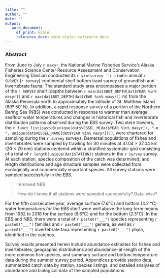 ```yaml
---
title: ""
author: ""
date: ""
output: 
   word_document:
     df_print: kable
     reference_docx: word-styles-reference.docx
---
```


### Abstract

From June to July `r maxyr`, the National Marine Fisheries Service’s Alaska Fisheries Science Center Resource Assessment and Conservation Engineering Division conducted its `r yrofsurvey ``r stndth` annual `r SURVEY` (`r survey`) continental shelf bottom trawl survey of groundfish and invertebrate fauna. The standard study area encompasses a major portion of the `r SURVEY` shelf (depths between `r min(dat$BOT_DEPTH[dat$YEAR %in% maxyr])` and `r max(dat$BOT_DEPTH[dat$YEAR %in% maxyr])` m) from the Alaska Peninsula north to approximately the latitude of St. Matthew Island (60º 50' N). In addition, a rapid response survey of a portion of the Northern Bering Sea (NBS) was conducted in response to warmer than average seafloor water temperatures and changes in historical fish and invertebrate distribution patterns observed during the EBS survey. Two stern trawlers, the `r funct_list(paste0(unique(dat$VESSEL_M[dat$YEAR %in% maxyr]), "-m ", unique(dat$VESSEL_NAME[dat$YEAR %in% maxyr])))`, were chartered for sampling during the `r survey` surveys. Demersal populations of fishes and invertebrates were sampled by trawling for 30 minutes at 37.04 × 37.04 km (20 × 20 nmi) stations centered within a stratified systematic grid consisting of a total of `r length(unique(dat$STATION))` stations in the `r survey` survey. At each station, species composition of the catch was determined, and length distributions and age structure samples were collected from ecologically and commercially important species. All survey stations were sampled successfully in the EBS. 

> removed NBS

> How do I know if all stations were sampled successfully? Data-wise?

For the fifth consecutive year, average surface (7.6°C) and bottom (4.2 °C) water temperatures for the EBS shelf were well above the long-term means from 1982 to 2018 for the surface (6.6°C) and for the bottom (2.5°C). In the EBS and NBS, there were a total of `r paste0("___")` species representing `r paste0("___")` families and `r paste0("___")` genera, as well as `r paste0("___")` invertebrate taxa representing `r paste0("___")` phyla, identified in the catches.


Survey results presented herein include abundance estimates for fishes and invertebrates, geographic distributions and abundance-at-length of the more common fish species, and summary surface and bottom temperature data during the summer survey period. Appendices provide station data, summarized catch data by station, species listings, and detailed analyses of abundance and biological data of the sampled populations.
